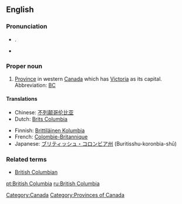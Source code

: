 ==English==

===Pronunciation===
* {{a|UK}} {{IPA|/ˈbɹɪt.ɪʃ ˌkə.lʌm.bi.ə/}}. {{SAMAP|"brIt.IS %k@.lVm.bi.@/}}
* {{audio|en-ca-BritishColumbia.ogg|(CA)}}

===Proper noun===
{{en-proper noun|sg=[[British]] [[Columbia]]}}

# [[province|Province]] in western [[Canada]] which has [[Victoria]] as its capital.  Abbreviation: [[BC]]<!-- or is B.C. more correct? -->

====Translations====
{{trans-top|Province in western Canada}}
*Chinese: [[不列颠哥伦比亚]]
*Dutch: [[Brits Columbia]]
{{trans-mid}}
*Finnish: [[Brittiläinen Kolumbia]]
*French: [[Colombie-Britannique]]
*Japanese: [[ブリティッシュ・コロンビア州]] (Buritisshu-koronbia-shū)
{{trans-bottom}}

===Related terms===
*[[British Columbian]]

[[Category:Canada]]
[[Category:Provinces of Canada]]
[[pt:British Columbia]]
[[ru:British Columbia]]